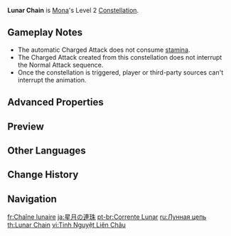 {{Constellation Infobox
|image       = Constellation Lunar Chain.png
|description = When a [[Ripple of Fate|Normal Attack]] hits, there is a 20% chance that it will be automatically followed by a [[Charged Attack]].<br>This effect can only occur once every 5s.
|level       = 2
|character   = Mona
|utility1    = Charged Attack
|utility2    = Effect Triggered by Normal Attack Hit
}}
'''Lunar Chain''' is [[Mona]]'s Level 2 [[Constellation]].

==Gameplay Notes==
* The automatic Charged Attack does not consume [[stamina]].
* The Charged Attack created from this constellation does not interrupt the Normal Attack sequence.
* Once the constellation is triggered, player or third-party sources can't interrupt the animation.

==Advanced Properties==
{{Advanced Properties
|title   = Extra Charged Attack
|gu      = 1U
|icdtag  = none
|poise   = 26.15
|impulse = 3
}}

==Preview==
{{Preview
|file=Constellation Lunar Chain
}}

==Other Languages==
{{Other Languages
|en      = Lunar Chain
|zhs     = 星月的连珠
|zhs_rm  = Xīngyuè de Líanzhū
|zht     = 星月的連珠
|zht_rm  = Xīngyuè de Líanzhū
|zh_tl   = Array of Stars and Moons
|ja      = 星月の連珠
|ja_rm   = Hoshidzuki no Renju
|ja_tl   = Array of Stars and Moons
|ko      = 성월의 연주
|ko_rm   = Seongwol-ui Yeonju
|ko_tl   = Performance of The Stars and Moon
|es      = Cadena lunar
|es_tl   = Lunar Chain
|fr      = Chaîne lunaire
|fr_tl   = Lunar Chain
|ru      = Лунная цепь
|ru_tl   = Lunar Chain
|th      = Lunar Chain
|vi      = Tinh Nguyệt Liên Châu
|vi_tl   = Lunar Linked Gem
|de      = Sternenkette
|de_tl   = Star Chain
|id      = Lunar Chain
|pt      = Corrente Lunar
|pt_tl   = Lunar Chain
|tr      = Ay Zinciri
|tr_tl   = Lunar Chain
|it      = Catena lunare
|it_tl   = Lunar Chain
}}

==Change History==
{{Change History|1.0}}

==Navigation==
{{Talent Navbox|Mona}}

[[fr:Chaîne lunaire]]
[[ja:星月の連珠]]
[[pt-br:Corrente Lunar]]
[[ru:Лунная цепь]]
[[th:Lunar Chain]]
[[vi:Tinh Nguyệt Liên Châu]]